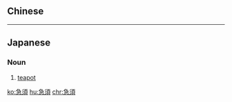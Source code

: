 {{also|急须}}
==Chinese==
{{zh-see|急需|v}}

----

==Japanese==
{{ja-kanjitab|きゅう|す|yomi=o}}

===Noun===
{{ja-noun|きゅうす}}

# [[teapot]]

[[ko:急須]]
[[hu:急須]]
[[chr:急須]]